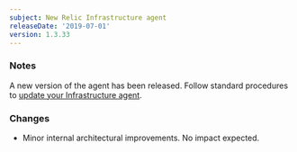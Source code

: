 ```yaml
---
subject: New Relic Infrastructure agent
releaseDate: '2019-07-01'
version: 1.3.33
---
```


### Notes

A new version of the agent has been released. Follow standard procedures to [update your Infrastructure agent](/docs/infrastructure/new-relic-infrastructure/installation/update-infrastructure-agent).

### Changes

* Minor internal architectural improvements. No impact expected.
